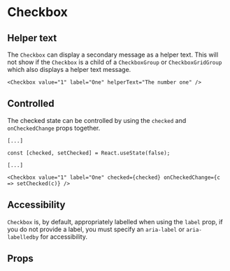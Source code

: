 
<Meta of={Stories} />

# Checkbox

<Description of={Stories} />

<Canvas of={Stories.Workshop} />

## Helper text

The `Checkbox` can display a secondary message as a helper text. This will not
show if the `Checkbox` is a child of a `CheckboxGroup` or `CheckboxGridGroup`
which also displays a helper text message.

```tsx
<Checkbox value="1" label="One" helperText="The number one" />
```

## Controlled

The checked state can be controlled by using the `checked` and `onCheckedChange` props together.

```tsx
[...]

const [checked, setChecked] = React.useState(false);

[...]

<Checkbox value="1" label="One" checked={checked} onCheckedChange={c => setChecked(c)} />
```

## Accessibility

`Checkbox` is, by default, appropriately labelled when using
the `label` prop, if you do not provide a label, you must specify an
`aria-label` or `aria-labelledby` for accessibility.

## Props

<ArgTypes of={Stories} />
